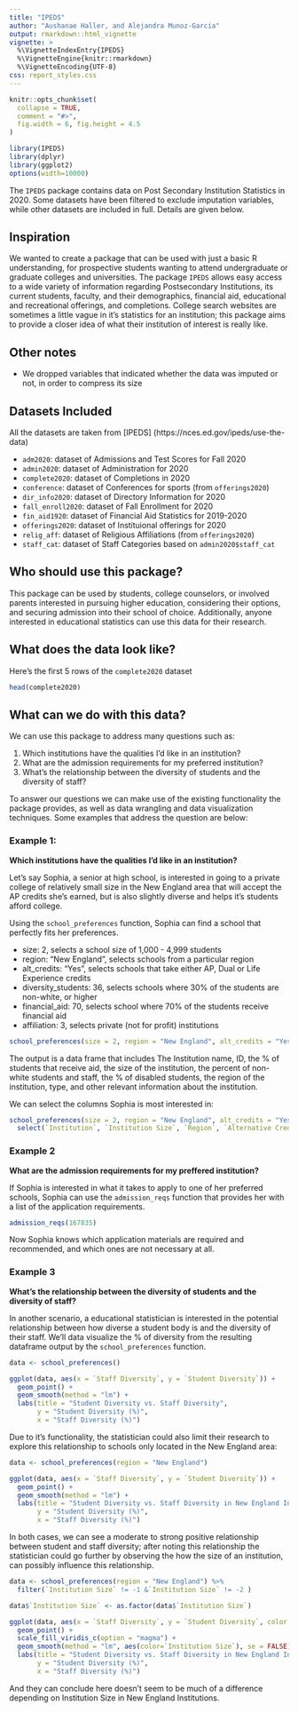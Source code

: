 ```yaml
---
title: "IPEDS"
author: "Aushanae Haller, and Alejandra Munoz-Garcia"
output: rmarkdown::html_vignette
vignette: >
  %\VignetteIndexEntry{IPEDS}
  %\VignetteEngine{knitr::rmarkdown}
  %\VignetteEncoding{UTF-8}
css: report_styles.css
---
```


```r
knitr::opts_chunk$set(
  collapse = TRUE,
  comment = "#>",
  fig.width = 6, fig.height = 4.5
)
```

```r
library(IPEDS)
library(dplyr)
library(ggplot2)
options(width=10000)
```

The `IPEDS` package contains data on Post Secondary Institution Statistics in 2020. Some datasets have been filtered to exclude imputation variables, while other datasets are included in full. Details are given below.

## Inspiration

We wanted to create a package that can be used with just a basic R understanding, for prospective students wanting to attend undergraduate or graduate colleges and universities. The package `IPEDS` allows easy access to a wide variety of information regarding Postsecondary Institutions, its current students, faculty, and their demographics, financial aid, educational and recreational offerings, and completions. College search websites are sometimes a little vague in it's statistics for an institution; this package aims to provide a closer idea of what their institution of interest is really like.

## Other notes

-  We dropped variables that indicated whether the data was imputed or not, in order to compress its size

## Datasets Included

All the datasets are taken from [IPEDS] (https://nces.ed.gov/ipeds/use-the-data)

-   `adm2020`: dataset of Admissions and Test Scores for Fall 2020
-   `admin2020`: dataset of Administration for 2020
-   `complete2020`: dataset of Completions in 2020
-   `conference`: dataset of Conferences for sports (from `offerings2020`)
-   `dir_info2020`: dataset of Directory Information for 2020
-   `fall_enroll2020`: dataset of Fall Enrollment for 2020
-   `fin_aid1920`: dataset of Financial Aid Statistics for 2019-2020
-   `offerings2020`: dataset of Instituional offerings for 2020
-   `relig_aff`: dataset of Religious Affiliations (from `offerings2020`)
-   `staff_cat`: dataset of Staff Categories based on `admin2020$staff_cat`

## Who should use this package?

This package can be used by students, college counselors, or involved parents interested in pursuing higher education, considering their options, and securing admission into their school of choice. Additionally, anyone interested in educational statistics can use this data for their research.

## What does the data look like?

Here's the first 5 rows of the `complete2020` dataset

```r
head(complete2020)
```
## What can we do with this data?

We can use this package to address many questions such as:

  1. Which institutions have the qualities I'd like in an institution?
  2. What are the admission requirements for my preferred institution?
  3. What's the relationship between the diversity of students and the diversity of staff?
  
To answer our questions we can make use of the existing functionality the package provides, as well as data wrangling and data visualization techniques. Some examples that address the question are below:

### Example 1:

**Which institutions have the qualities I'd like in an institution?**

Let's say Sophia, a senior at high school, is interested in going to a private college of relatively small size in the New England area that will accept the AP credits she's earned, but is also slightly diverse and helps it's students afford college.

Using the `school_preferences` function, Sophia can find a school that perfectly fits her preferences.

-   size: 2, selects a school size of 1,000 - 4,999 students
-   region: "New England", selects schools from a particular region
-   alt_credits: "Yes", selects schools that take either AP, Dual or Life Experience credits
-   diversity_students: 36, selects schools where 30% of the students are non-white, or higher
-   financial_aid: 70, selects school where 70% of the students receive financial aid
-   affiliation: 3, selects private (not for profit) institutions

```r
school_preferences(size = 2, region = "New England", alt_credits = "Yes", diversity_students = 36, financial_aid = 70, affiliation = 3)
```

The output is a data frame that includes The Institution name, ID, the % of students that receive aid, the size of the institution, the percent of non-white students and staff, the % of disabled students, the region of the institution, type, and other relevant information about the institution.

We can select the columns Sophia is most interested in:

```r
school_preferences(size = 2, region = "New England", alt_credits = "Yes", diversity_students = 36, financial_aid = 70, affiliation = 3) %>% 
  select(`Institution`, `Institution Size`, `Region`, `Alternative Credit`, `Student Diversity`, `% of Students Recieved Aid`, `Type of Institution`)
```

### Example 2

**What are the admission requirements for my preffered institution?**

If Sophia is interested in what it takes to apply to one of her preferred schools, Sophia can use the `admission_reqs` function that provides her with a list of the application requirements.

```r
admission_reqs(167835)
```

Now Sophia knows which application materials are required and recommended, and which ones are not necessary at all.

### Example 3

**What's the relationship between the diversity of students and the diversity of staff?**

In another scenario, a educational statistician is interested in the potential relationship between how diverse a student body is and the diversity of their staff. We'll data visualize the % of diversity from the resulting dataframe output by the `school_preferences` function.

```r
data <- school_preferences()

ggplot(data, aes(x = `Staff Diversity`, y = `Student Diversity`)) +
  geom_point() +
  geom_smooth(method = "lm") +
  labs(title = "Student Diversity vs. Staff Diversity",
       y = "Student Diversity (%)",
       x = "Staff Diversity (%)")
```

Due to it's functionality, the statistician could also limit their research to explore this relationship to schools only located in the New England area:

```r
data <- school_preferences(region = "New England")

ggplot(data, aes(x = `Staff Diversity`, y = `Student Diversity`)) +
  geom_point() +
  geom_smooth(method = "lm") +
  labs(title = "Student Diversity vs. Staff Diversity in New England Institutions",
       y = "Student Diversity (%)",
       x = "Staff Diversity (%)")
```

In both cases, we can see a moderate to strong positive relationship between student and staff diversity; after noting this relationship the statistician could go further by observing the how the size of an institution, can possibly influence this relationship.

```r
data <- school_preferences(region = "New England") %>% 
  filter(`Institution Size` != -1 &`Institution Size` != -2 )

data$`Institution Size` <- as.factor(data$`Institution Size`)

ggplot(data, aes(x = `Staff Diversity`, y = `Student Diversity`, color = `Institution Size`)) +
  geom_point() +
  scale_fill_viridis_c(option = "magma") +
  geom_smooth(method = "lm", aes(color=`Institution Size`), se = FALSE) +
  labs(title = "Student Diversity vs. Staff Diversity in New England Institutions by Size",
       y = "Student Diversity (%)",
       x = "Staff Diversity (%)")
```

And they can conclude here doesn't seem to be much of a difference depending on Institution Size in 
New England Institutions.
